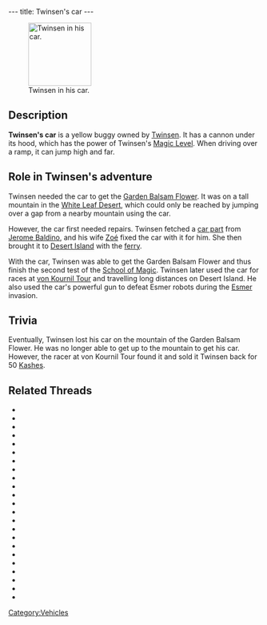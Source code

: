 ---
title: Twinsen's car
---

[[Image:Twincar.gif|right|126px|thumb|Twinsen in his car.]]
==Description==
'''Twinsen's car''' is a yellow buggy owned by [[Twinsen]]. It has a cannon under its hood, which has the power of Twinsen's [[Magic Ball|Magic Level]]. When driving over a ramp, it can jump high and far.

==Role in Twinsen's adventure==
Twinsen needed the car to get the [[Garden Balsam Flower]]. It was on a tall mountain in the [[White Leaf Desert]], which could only be reached by jumping over a gap from a nearby mountain using the car. 

However, the car first needed repairs. Twinsen fetched a [[car part]] from [[Jerome Baldino]], and his wife [[Zoé]] fixed the car with it for him. She then brought it to [[Desert Island]] with the [[ferry]].

With the car, Twinsen was able to get the Garden Balsam Flower and thus finish the second test of the [[School of Magic]]. Twinsen later used the car for races at [[von Kournil Tour]] and travelling long distances on Desert Island. He also used the car's powerful gun to defeat Esmer robots during the [[Esmer]] invasion.

==Trivia==
Eventually, Twinsen lost his car on the mountain of the Garden Balsam Flower. He was no longer able to get up to the mountain to get his car. However, the racer at von Kournil Tour found it and sold it Twinsen back for 50 [[Kash]]es.

==Related Threads==
* {{thread|id=11363|title=Yet another LBA 2 car bug}}
* {{thread|id=11024|title=some fun stuff and tips}}
* {{thread|id=7863|title=I just wanna drive :(}}
* {{thread|id=5936|title=Found the answer to the car bug}}
* {{thread|id=5184|title=Twinsen & Zoe again}}
* {{thread|id=4551|title=Stupid Car}}
* {{thread|id=1353|title=Women mechanics...? HAH!}}
* {{thread|id=368|title=Little Big Adventure 2}}
* {{thread|id=134|title=car crazyness}}
* {{thread|id=10843|title=My cars stuck!}}
* {{thread|id=4131|title=Losing the car... (LBA2)}}
* {{thread|id=7563|title=Destroy your car!}}
* {{thread|id=7029|title=a car problem}}
* {{thread|id=6611|title=Cool LBA 2 secret!}}
* {{thread|id=5643|title=I cannot get out of magic school.....}}
* {{thread|id=3835|title=Has anybody got into the city, and the graveyard with the car in LBA 2?}}
* {{thread|id=3557|title=Twinsens Car:LBA2}}
* {{thread|id=1912|title=Steering Twinsen's car}}
* {{thread|id=1618|title=Buying a car?}}
* {{thread|id=1342|title=Car in Cemetary, EDIT --> And Bald Mountain!!!}}
* {{thread|id=1437|title=If...}}
* {{post|id=82844|title=Lba3}}
* {{thread|id=11884|title=Sceen changing bug.}}

[[Category:Vehicles]]